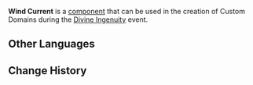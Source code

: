 {{Component Infobox
|title       = Wind Current
|id          = 3002
|image       = Item Wind Current.png
|load        = 5
|description = This mechanism causes anyone who passes through it with a wind glider to ascend.
|placement   = Free
|category    = Mechanisms
|size        = 5 · 5 · 10
}}
'''Wind Current''' is a [[component]] that can be used in the creation of Custom Domains during the [[Divine Ingenuity]] event.

==Other Languages==
{{Other Languages
|default_hidden = 1
|en      = Wind Current
|zhs     = 风场
|zhs_rm  = Fēng Chǎng
|zht     = 風場
|zht_rm  = Fēng Cháng
|ja      = 風域
|ja_rm   = Fuuiki{{Assumed}}
|ko      = 윈드 필드
|ko_rm   = Windeu Pildeu
|es      = Corriente de aire
|fr      = Champ de vent
|ru      = Ветряной поток
|th      = กระแสลม
|th_rm   = 
|vi      = Nền Gió
|de      = Windfelder
|id      = Arus Angin
|pt      = Corrente de Vento
}}

==Change History==
{{Change History|2.5}}
